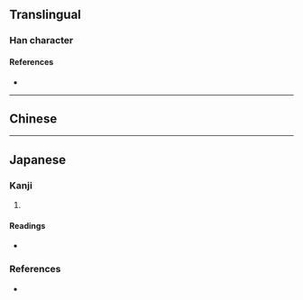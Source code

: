 {{also|労|勞}}
{{character info/new}}
{{character info|0x2F992}}
==Translingual==
{{Han simplified forms|勞|労|劳}}

===Han character===
{{Han char|rn=19|rad=力|as=05|sn=7|four=|canj=TBKS|ids=⿱𫇦力}}

====References====
* {{Han ref|kx=0147.071|dkj=02328|dj=0331.140|hdz=10368.010|uh=52B3|ud=21171}}

----

==Chinese==
{{zh-see|勞}}

----

==Japanese==

===Kanji===
{{ja-kanji|grade=|rs=力05}}

# {{alternative form of|勞|lang=ja}}

====Readings====
* {{ja-readings|on=[[ろう]] (rō)|kun=}}

===References===
* {{R:Koseki Moji|027000}}